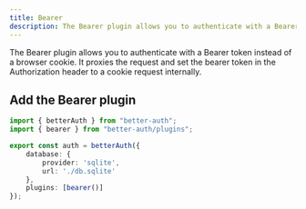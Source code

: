```yaml
---
title: Bearer
description: The Bearer plugin allows you to authenticate with a Bearer token instead of a browser cookie.
---
```


The Bearer plugin allows you to authenticate with a Bearer token instead of a browser cookie. It proxies the request and set the bearer token in the Authorization header to a cookie request internally.

## Add the Bearer plugin

```ts title="auth.ts" twoslash
import { betterAuth } from "better-auth";
import { bearer } from "better-auth/plugins";

export const auth = betterAuth({
    database: {
        provider: 'sqlite',
        url: './db.sqlite'
    },
    plugins: [bearer()]
});
```